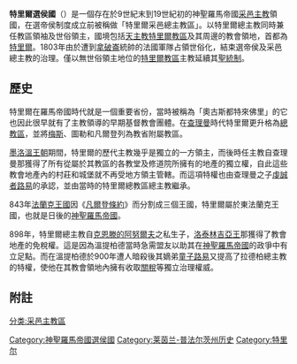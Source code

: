 {{Infobox Former Country
|native_name = {{nowrap|''Kurtrier'' / ''Kurfürstentum Trier'' <small>（德語）</small>}}<br>''Électorat de Trèves'' <small>（法語）</small>
|conventional_long_name = 特里爾選侯國
|common_name = 特里爾采邑總主教區
|
|continent   = 歐洲
|region      = 中歐
|country     = 德國
|era         = 中世紀
|status      = 附庸國
|empire      = [[神聖羅馬帝國|神聖羅馬帝國]]
|government_type = 選侯國/采邑總主教領地
|image_flag  = Red St George's Cross.svg
|image_coat  = Wappen Erzbistum Trier.png
|image_map   = Trier-Sponheim 1648.png
|image_map_caption = 1618年的特里爾選區
|
|year_start  = 898年
|year_end    = 1801年
|
|event_pre   = 獲得自治權
|date_pre    = 772年
|event_start = 帝國直轄時期
|date_start  = 898 (confirmed 902)<span style="display: none;">
|event1      = 升格為選區
|date_event1 = 1189-1212年
|event2      = [[特里爾|特里爾]]城市權
|date_event2 = 1212年
|event3      = 加入[[萊茵選侯|萊茵選侯]]行政圈
|date_event3 = 1512年
|event4      =
|date_event4 =
|event_end   = [[呂內維爾條約|呂內維爾條約]]
|date_end    = 2月9日
|event_post  = 併入[[普魯士王國|普魯士王國]]
|date_post   = 1815年6月9日
|
|p1          = 萊茵河縣的{{link-en|帕拉丁尼|Palatine}}
|image_p1    = [[File:Arms_of_the_Palatinate_(Bavaria-Palatinate).svg|25px]]
|s1          = 萊茵-摩澤爾省
|flag_s1     = Flag of France.svg
|s2          = 薩爾（部門）
|flag_s2     = Flag of France.svg
|s3          = 拿骚-魏尔堡
|flag_s3     = Flag of the House of Nassau Weilburg.svg
|
|capital     = 特里爾
|religion    = 羅馬天主教
|common_languages = [[法文|法文]]、[[拉丁文|拉丁文]]、[[盧森堡語|盧森堡語]]
|
|footnotes   =
}}
'''特里爾選侯國'''（{{lang-de|Erzstift und Kurfürstentum Trier}}）是一個存在於9世紀末到19世紀初的神聖羅馬帝國[[采邑主教|采邑主教]]領國，在選帝侯制度成立前被稱做「特里爾采邑總主教區」。以特里爾總主教同時兼任教區領袖及世俗領主，國境包括[[天主教特里爾教區|天主教特里爾教區]]及其周邊的教會領地，首都為[[特里爾|特里爾]]。1803年由於遭到[[拿破崙|拿破崙]]統帥的法國軍隊占領世俗化，結束選帝侯及采邑總主教的治理。僅以無世俗領主地位的[[天主教特里爾教區|特里爾教區]]主教延續其[[聖統制|聖統制]]。

==歷史==
特里爾在羅馬帝國時代就是一個重要省份，當時被稱為「奧古斯都特來佛里」的它也因此很早就有了主教領導的早期基督教會團體。在[[查理曼|查理曼]]時代特里爾更升格為[[總教區|總教區]]，並將[[天主教梅斯教區|梅斯]]、圖勒和凡爾登列為教省附屬教區。

[[墨洛溫王朝|墨洛溫王朝]]期間，特里爾的歷代主教幾乎是獨立的一方領主，而後時任主教{{link-en|威歐曼|Wiomad}}自查理曼那獲得了所有從屬於其教區的各教堂及修道院所擁有的地產的獨立權，自此這些教會地產內的村莊和城堡就不再受地方領主管轄。而這項特權也由查理曼之子[[虔誠者路易|虔誠者路易]]的承認，並由當時的特里爾總教區總主教繼承。

843年[[法蘭克王國|法蘭克王國]]因《[[凡爾登條約|凡爾登條約]]》而分割成三個王國，特里爾屬於東法蘭克王國，也就是日後的[[神聖羅馬帝國|神聖羅馬帝國]]。

898年，特里爾總主教{{link-en|拉德柏|Radbod}}自[[克恩滕的阿努爾夫|克恩滕的阿努爾夫]]之私生子，[[洛泰林吉亞王|洛泰林吉亞王]]{{link-en|溫提柏德|Zwentibold}}那獲得了教會地產的免稅權。這是因為溫提柏德當時急需盟友以助其在[[神聖羅馬帝國|神聖羅馬帝國]]的政爭中有立足點。而在溫提柏德於900年遭人暗殺後其嫡弟[[童子路易|童子路易]]又提高了拉德柏總主教的特權，使他在其教會領地內擁有收取[[關稅|關稅]]等獨立治理權威。

==附註==
{{Reflist}}

{{选帝侯}}
{{莱茵选侯行政圈}}

[[分类:采邑主教區|分类:采邑主教區]]
[[Category:神聖羅馬帝國選侯國|Category:神聖羅馬帝國選侯國]]
[[Category:莱茵兰-普法尔茨州历史|Category:莱茵兰-普法尔茨州历史]]
[[Category:特里尔|Category:特里尔]]